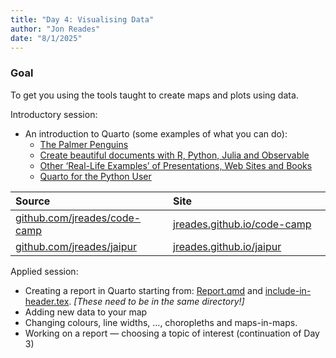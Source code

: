 ```yaml
---
title: "Day 4: Visualising Data"
author: "Jon Reades"
date: "8/1/2025"
---
```


::: {.callout-tip}

### Goal

To get you using the tools taught to create maps and plots using data.

:::

Introductory session:

- An introduction to Quarto (some examples of what you can do):
  - [The Palmer Penguins](https://apreshill.github.io/palmerpenguins-useR-2022/#/title-slide)
  - [Create beautiful documents with R, Python, Julia and Observable](https://runapp2022.talks.jamesgoldie.dev/#/james-goldie)
  - [Other 'Real-Life Examples' of Presentations, Web Sites and Books](https://github.com/mcanouil/awesome-quarto#real-life-examples)
  - [Quarto for the Python User](https://www.jumpingrivers.com/blog/quarto-for-python-users/)

| Source  | Site  |
| :------- | :------- |
| [github.com/jreades/code-camp](https://github.com/jreades/code-camp) | [jreades.github.io/code-camp](https://jreades.github.io/code-camp) |
| [github.com/jreades/jaipur](https://github.com/jreades/jaipur) | [jreades.github.io/jaipur](https://jreades.github.io/jaipur) |

Applied session:

- Creating a report in Quarto starting from: [Report.qmd](../practicals/Report.qmd) and [include-in-header.tex](../practicals/include-in-header.tex). *[These need to be in the same directory!]*
- Adding new data to your map
- Changing colours, line widths, ..., choropleths and maps-in-maps.
- Working on a report — choosing a topic of interest (continuation of Day 3)
